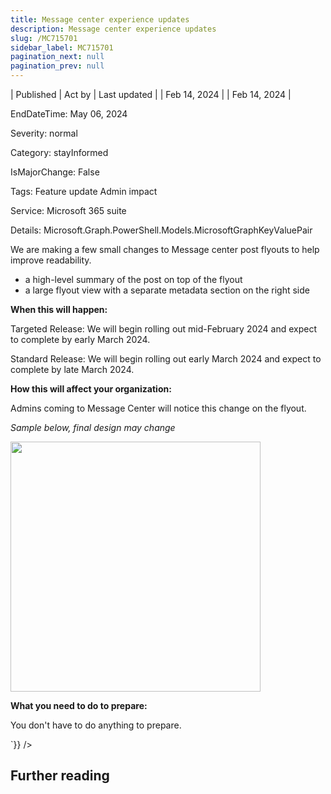 ```yaml
---
title: Message center experience updates
description: Message center experience updates
slug: /MC715701
sidebar_label: MC715701
pagination_next: null
pagination_prev: null
---
```



| Published | Act by | Last updated |
| Feb 14, 2024 |  | Feb 14, 2024 |

EndDateTime: May 06, 2024

Severity: normal

Category: stayInformed

IsMajorChange: False

Tags: Feature update Admin impact

Service: Microsoft 365 suite

Details: Microsoft.Graph.PowerShell.Models.MicrosoftGraphKeyValuePair

<div dangerouslySetInnerHTML={{__html:`
<p>We are making a few small changes to Message center post flyouts to help improve readability.<br></p><ul><li>a high-level summary of the post on top of the flyout</li><li>a large flyout view with a separate metadata section on the right side</li></ul><p><b>When this will happen:</b></p><p>Targeted Release: We will begin rolling out mid-February 2024 and expect to complete by early March 2024.&nbsp;<br></p><p>Standard Release: We will begin rolling out early March 2024 and expect to complete by late March 2024.</p><p><b>How this will affect your organization:</b><br></p><p>Admins coming to Message Center will notice this change on the flyout.&nbsp;</p><p><i>Sample below, final design may change</i></p><p><img src="https://img-prod-cms-rt-microsoft-com.akamaized.net/cms/api/am/imageFileData/RW1hp89?ver=1e64" style="width: 400px;"><br></p><p><b>What you need to do to prepare:</b></p><p>You don't have to do anything to prepare.&nbsp;</p>
`}} />

## Further reading
